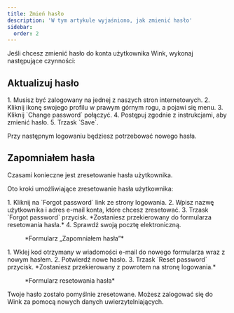 ```yaml
---
title: Zmień hasło
description: 'W tym artykule wyjaśniono, jak zmienić hasło'
sidebar:
  order: 2
---
```


Jeśli chcesz zmienić hasło do konta użytkownika Wink, wykonaj następujące czynności:

## Aktualizuj hasło

<Steps>
  1. Musisz być zalogowany na jednej z naszych stron internetowych.
  2. Kliknij ikonę swojego profilu w prawym górnym rogu, a pojawi się menu.
  3. Kliknij `Change password` połączyć.
  4. Postępuj zgodnie z instrukcjami, aby zmienić hasło.
  5. Trzask `Save`.
</Steps>


Przy następnym logowaniu będziesz potrzebować nowego hasła.

## Zapomniałem hasła

Czasami konieczne jest zresetowanie hasła użytkownika.

Oto kroki umożliwiające zresetowanie hasła użytkownika:

<Steps>
  1. Kliknij na `Forgot password` link ze strony logowania.
  2. Wpisz nazwę użytkownika i adres e-mail konta, które chcesz zresetować.
  3. Trzask `Forgot password` przycisk. *Zostaniesz przekierowany do formularza resetowania hasła.*
  4. Sprawdź swoją pocztę elektroniczną.
</Steps>


<figure>
  <CloudinaryImage width="350" height="354" resize="scale" quality="best" alt="Zapomniałem hasła" src="academy/forgot-password" errorImage="noimage_opaque_nyrtl0.png" />

  <figcaption>*Formularz „Zapomniałem hasła”*</figcaption>
</figure>


<Steps>
  1. Wklej kod otrzymany w wiadomości e-mail do nowego formularza wraz z nowym hasłem.
  2. Potwierdź nowe hasło.
  3. Trzask `Reset password` przycisk. *Zostaniesz przekierowany z powrotem na stronę logowania.*
</Steps>


<figure>
  <CloudinaryImage width="350" height="467" resize="scale" quality="best" alt="Zresetuj hasło" src="academy/reset-password" errorImage="noimage_opaque_nyrtl0.png" />

  <figcaption>*Formularz resetowania hasła*</figcaption>
</figure>


Twoje hasło zostało pomyślnie zresetowane. Możesz zalogować się do Wink za pomocą nowych danych uwierzytelniających.

